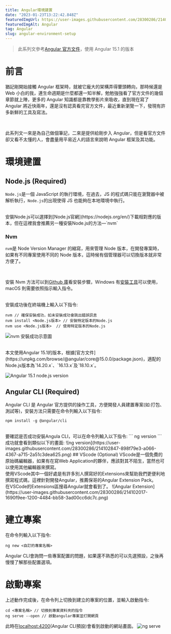 ```yaml
---
title: Angular環境建置
date: "2023-01-23T13:22:42.848Z"
featuredImgUrl: https://user-images.githubusercontent.com/28300286/214067370-5c860982-516d-433e-b836-fb259f45b268.png
featuredImgAlt: Angular
tag: Angular
slug: angular-environment-setup
---
```


> 此系列文參考[Angular 官方文件](https://angular.tw/)，使用 Angular 15.1 的版本

# 前言

猶記剛開始接觸 Angular 框架時，就被它龐大的架構弄得暈頭轉向，那時候還是 Web 小白的我，連生命週期是什麼都還一知半解，勉勉強強看了官方文件的幾個章節就上陣，更多的 Angular 知識都是靠教學影片來吸收，直到現在寫了 Angular 將近快兩年，還是沒有認真看完官方文件，最近重新瀏覽一下，發現有許多新鮮的工具及寫法。

<br />

此系列文一來是為自己做個筆記，二來是提供給剛步入 Angular，但是看官方文件卻又看不太懂的人，會盡量用平易近人的語言來說明 Angular 框架及其功能。

# 環境建置

## Node.js (Required)

`Node.js`是一個 JavaScript 的執行環境，在過去，JS 的程式碼只能在瀏覽器中被解析執行，`Node.js`的出現使得 JS 也能夠在本地環境中執行。

<br />
安裝Node.js可以選擇到[Node.js官網](https://nodejs.org/en/)下載相對應的版本，但在這裡我會推薦另一種安裝Node.js的方法—`nvm`

### Nvm

`nvm`是 Node Version Manager 的縮寫，用來管理 Node 版本，在開發專案時，如果有不同專案使用不同的 Node 版本，這時候有個管理器可以切換版本就非常方便了。

<br />

安裝 Nvm 方法可以到[Github 庫](https://github.com/nvm-sh/nvm)看安裝步驟，Windows 有[安裝工具](https://github.com/coreybutler/nvm-windows)可以使用，macOS 則需要依照指示輸入指令。

<br />
安裝成功後在終端機上輸入以下指令:

```
nvm // 確保安裝成功，如未安裝成功會跳出錯誤訊息
nvm install <Node.js版本> // 安裝特定版本的Node.js
nvm use <Node.js版本>  // 使用特定版本的Node.js
```

![nvm 安裝成功示意圖](https://user-images.githubusercontent.com/28300286/214076304-e4bc7fd5-38ab-4d53-93e1-0231f5955147.png)

<br />
本文使用Angular 15.1的版本，根據[官方文件](https://unpkg.com/browse/@angular/core@15.0.0/package.json)，適配的Node.js版本為`14.20.x`、`16.13.x`及`18.10.x`。

![Angular 15.1 node.js version](https://user-images.githubusercontent.com/28300286/214099253-8724d602-027f-41d1-af03-aecfc6d4e01f.png)

## Angular CLI (Required)

Angular CLI 是 Angular 官方提供的操作工具，方便開發人員建置專案(如:打包、測試等)，安裝方法只需要在命令列輸入以下指令:

```
npm install -g @angular/cli
```

<br/>
要確認是否成功安裝Angula CLI，可以在命令列輸入以下指令:
```
ng version
```
成功就會看到類似以下的畫面:
![ng version](https://user-images.githubusercontent.com/28300286/214102847-898f79e3-a066-4367-a715-2a51c3dea625.png)
## VScode (Optional)
VScode是一個免費的原始碼編輯器，如果有在寫Web Application的夥伴，應該對其不陌生，當然也可以使用其他編輯器來撰寫。
<br/>
使用VScode其中一個好處是有許多別人撰寫好的Extensions來幫助我們更便利地撰寫程式碼，這裡針對開發Angular，推薦保哥的Angular Extension Pack。
<br/>
在VSCode的Extensions區搜尋Angular就會看到了。
![Angular Extension](https://user-images.githubusercontent.com/28300286/214102017-1690f9ee-1200-4484-bb58-3ad00cc6dc7c.png)

# 建立專案
在命令列輸入以下指令:
```
ng new <自訂的專案名稱> 
```
Angular CLI會詢問一些專案配置的問題，如果還不熟悉的可以先選預設，之後再慢慢了解那些配置選項。

# 啟動專案
上述動作完成後，在命令列上切換到建立的專案的位置，並輸入啟動指令:
```
cd <專案名稱> // 切換到專案資料夾的指令
ng serve --open // 啟動angular專案並打開網頁

```
此時在[localhost:4200](http://localhost:4200/)(Angular CLI預設)會看到啟動的網站畫面。
![ng serve](https://user-images.githubusercontent.com/28300286/214103924-ffeb3b38-6e04-4004-a6bc-8ca106cf72f5.png)